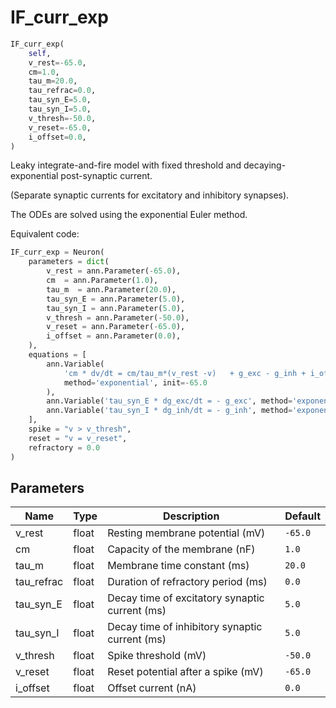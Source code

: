 # IF_curr_exp { #ANNarchy.models.Neurons.IF_curr_exp }

```python
IF_curr_exp(
    self,
    v_rest=-65.0,
    cm=1.0,
    tau_m=20.0,
    tau_refrac=0.0,
    tau_syn_E=5.0,
    tau_syn_I=5.0,
    v_thresh=-50.0,
    v_reset=-65.0,
    i_offset=0.0,
)
```

Leaky integrate-and-fire model with fixed threshold and decaying-exponential post-synaptic current. 

(Separate synaptic currents for excitatory and inhibitory synapses).

The ODEs are solved using the exponential Euler method.

Equivalent code:

```python
IF_curr_exp = Neuron(
    parameters = dict(
        v_rest = ann.Parameter(-65.0),
        cm  = ann.Parameter(1.0),
        tau_m  = ann.Parameter(20.0),
        tau_syn_E = ann.Parameter(5.0),
        tau_syn_I = ann.Parameter(5.0),
        v_thresh = ann.Parameter(-50.0),
        v_reset = ann.Parameter(-65.0),
        i_offset = ann.Parameter(0.0),
    ), 
    equations = [
        ann.Variable(
            'cm * dv/dt = cm/tau_m*(v_rest -v)   + g_exc - g_inh + i_offset',
            method='exponential', init=-65.0
        ),
        ann.Variable('tau_syn_E * dg_exc/dt = - g_exc', method='exponential'),
        ann.Variable('tau_syn_I * dg_inh/dt = - g_inh', method='exponential'),
    ],
    spike = "v > v_thresh",
    reset = "v = v_reset",
    refractory = 0.0
)
```

## Parameters {.doc-section .doc-section-parameters}

| Name       | Type   | Description                                    | Default   |
|------------|--------|------------------------------------------------|-----------|
| v_rest     | float  | Resting membrane potential (mV)                | `-65.0`   |
| cm         | float  | Capacity of the membrane (nF)                  | `1.0`     |
| tau_m      | float  | Membrane time constant (ms)                    | `20.0`    |
| tau_refrac | float  | Duration of refractory period (ms)             | `0.0`     |
| tau_syn_E  | float  | Decay time of excitatory synaptic current (ms) | `5.0`     |
| tau_syn_I  | float  | Decay time of inhibitory synaptic current (ms) | `5.0`     |
| v_thresh   | float  | Spike threshold (mV)                           | `-50.0`   |
| v_reset    | float  | Reset potential after a spike (mV)             | `-65.0`   |
| i_offset   | float  | Offset current (nA)                            | `0.0`     |